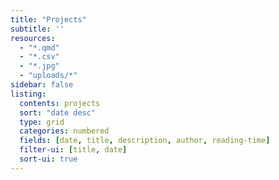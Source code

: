 ```yaml
---
title: "Projects"
subtitle: ''
resources:  
  - "*.qmd"
  - "*.csv"
  - "*.jpg"
  - "uploads/*"
sidebar: false  
listing: 
  contents: projects
  sort: "date desc"
  type: grid
  categories: numbered
  fields: [date, title, description, author, reading-time]
  filter-ui: [title, date]
  sort-ui: true
---
```

